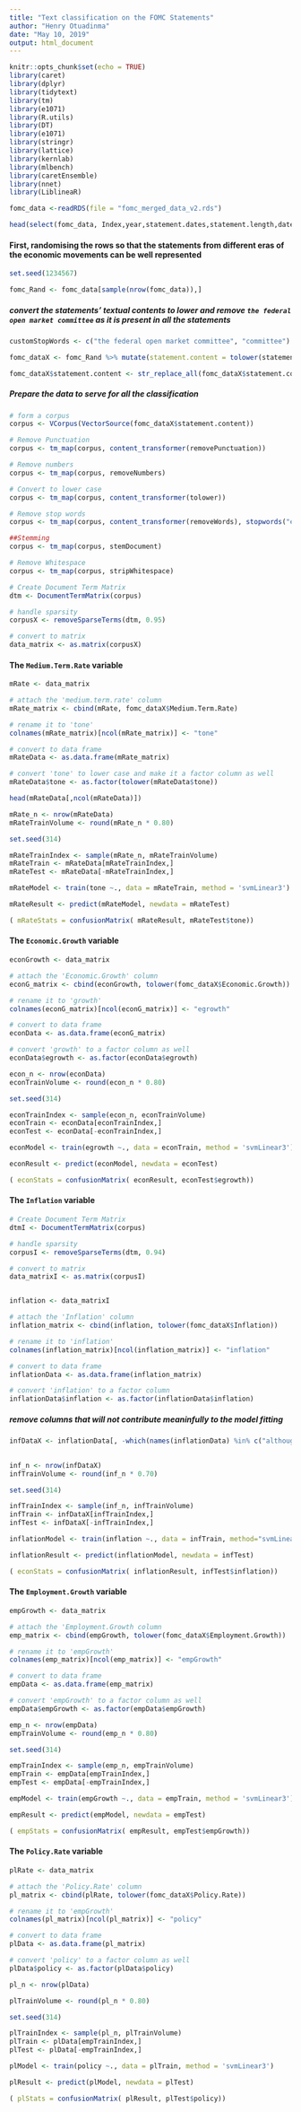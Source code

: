 ```yaml
---
title: "Text classification on the FOMC Statements"
author: "Henry Otuadinma"
date: "May 10, 2019"
output: html_document
---
```


```r
knitr::opts_chunk$set(echo = TRUE)
library(caret)
library(dplyr)
library(tidytext)
library(tm)
library(e1071)
library(R.utils)
library(DT)
library(e1071)
library(stringr)
library(lattice)
library(kernlab)
library(mlbench)
library(caretEnsemble)
library(nnet)
library(LiblineaR)
```


```r

fomc_data <-readRDS(file = "fomc_merged_data_v2.rds")

```


```r
head(select(fomc_data, Index,year,statement.dates,statement.length,date_mdy,Employment.Growth,Economic.Growth,Inflation,Medium.Term.Rate,Policy.Rate))

```


#### First, randomising the rows so that the statements from different eras of the economic movements can be well represented

```r

set.seed(1234567)

fomc_Rand <- fomc_data[sample(nrow(fomc_data)),]

```


##### convert the statements' textual contents to lower and remove `the federal open market committee` as it is present in all the statements

```r

customStopWords <- c("the federal open market committee", "committee")

```


```r
fomc_dataX <- fomc_Rand %>% mutate(statement.content = tolower(statement.content))

fomc_dataX$statement.content <- str_replace_all(fomc_dataX$statement.content, customStopWords, "")

```


##### Prepare the data to serve for all the classification

```r

# form a corpus
corpus <- VCorpus(VectorSource(fomc_dataX$statement.content))

# Remove Punctuation
corpus <- tm_map(corpus, content_transformer(removePunctuation))

# Remove numbers
corpus <- tm_map(corpus, removeNumbers)

# Convert to lower case
corpus <- tm_map(corpus, content_transformer(tolower))

# Remove stop words
corpus <- tm_map(corpus, content_transformer(removeWords), stopwords("english"))

##Stemming
corpus <- tm_map(corpus, stemDocument)

# Remove Whitespace
corpus <- tm_map(corpus, stripWhitespace)

# Create Document Term Matrix
dtm <- DocumentTermMatrix(corpus)

# handle sparsity
corpusX <- removeSparseTerms(dtm, 0.95)

# convert to matrix
data_matrix <- as.matrix(corpusX)

```


#### The `Medium.Term.Rate` variable

```r

mRate <- data_matrix

# attach the 'medium.term.rate' column
mRate_matrix <- cbind(mRate, fomc_dataX$Medium.Term.Rate)

# rename it to 'tone'
colnames(mRate_matrix)[ncol(mRate_matrix)] <- "tone"

# convert to data frame
mRateData <- as.data.frame(mRate_matrix)

# convert 'tone' to lower case and make it a factor column as well
mRateData$tone <- as.factor(tolower(mRateData$tone))

```


```r

head(mRateData[,ncol(mRateData)])
```


```r

mRate_n <- nrow(mRateData)
mRateTrainVolume <- round(mRate_n * 0.80)

set.seed(314)

mRateTrainIndex <- sample(mRate_n, mRateTrainVolume)
mRateTrain <- mRateData[mRateTrainIndex,]
mRateTest <- mRateData[-mRateTrainIndex,]

```


```r

mRateModel <- train(tone ~., data = mRateTrain, method = 'svmLinear3')

```


```r

mRateResult <- predict(mRateModel, newdata = mRateTest)

```


```r
( mRateStats = confusionMatrix( mRateResult, mRateTest$tone))
```


#### The `Economic.Growth` variable

```r

econGrowth <- data_matrix

# attach the 'Economic.Growth' column
econG_matrix <- cbind(econGrowth, tolower(fomc_dataX$Economic.Growth))

# rename it to 'growth'
colnames(econG_matrix)[ncol(econG_matrix)] <- "egrowth"

# convert to data frame
econData <- as.data.frame(econG_matrix)

# convert 'growth' to a factor column as well
econData$egrowth <- as.factor(econData$egrowth)

```



```r

econ_n <- nrow(econData)
econTrainVolume <- round(econ_n * 0.80)

set.seed(314)

econTrainIndex <- sample(econ_n, econTrainVolume)
econTrain <- econData[econTrainIndex,]
econTest <- econData[-econTrainIndex,]

```


```r

econModel <- train(egrowth ~., data = econTrain, method = 'svmLinear3')

```


```r

econResult <- predict(econModel, newdata = econTest)

```


```r
( econStats = confusionMatrix( econResult, econTest$egrowth))
```


#### The `Inflation` variable


```r

# Create Document Term Matrix
dtmI <- DocumentTermMatrix(corpus)

# handle sparsity
corpusI <- removeSparseTerms(dtm, 0.94)

# convert to matrix
data_matrixI <- as.matrix(corpusI)


inflation <- data_matrixI

# attach the 'Inflation' column
inflation_matrix <- cbind(inflation, tolower(fomc_dataX$Inflation))

# rename it to 'inflation'
colnames(inflation_matrix)[ncol(inflation_matrix)] <- "inflation"

# convert to data frame
inflationData <- as.data.frame(inflation_matrix)

# convert 'inflation' to a factor column
inflationData$inflation <- as.factor(inflationData$inflation)

```

##### remove columns that will not contribute meaninfully to the model fitting

```r

infDataX <- inflationData[, -which(names(inflationData) %in% c("although", "william", "william", "richard", "raphael", "randal", "san", "sarah","sandra", "togeth", "timothi" , "also","balanceconsist","basispoint","committe","dudley","elizabeth","esther","fomc"))]
 
```


```r

inf_n <- nrow(infDataX)
infTrainVolume <- round(inf_n * 0.70)

set.seed(314)

infTrainIndex <- sample(inf_n, infTrainVolume)
infTrain <- infDataX[infTrainIndex,]
infTest <- infDataX[-infTrainIndex,]

```


```r

inflationModel <- train(inflation ~., data = infTrain, method="svmLinear3")

```


```r

inflationResult <- predict(inflationModel, newdata = infTest)

```


```r
( econStats = confusionMatrix( inflationResult, infTest$inflation))
```


#### The `Employment.Growth` variable

```r

empGrowth <- data_matrix

# attach the 'Employment.Growth column
emp_matrix <- cbind(empGrowth, tolower(fomc_dataX$Employment.Growth))

# rename it to 'empGrowth'
colnames(emp_matrix)[ncol(emp_matrix)] <- "empGrowth"

# convert to data frame
empData <- as.data.frame(emp_matrix)

# convert 'empGrowth' to a factor column as well
empData$empGrowth <- as.factor(empData$empGrowth)

```



```r

emp_n <- nrow(empData)
empTrainVolume <- round(emp_n * 0.80)

set.seed(314)

empTrainIndex <- sample(emp_n, empTrainVolume)
empTrain <- empData[empTrainIndex,]
empTest <- empData[-empTrainIndex,]

```


```r

empModel <- train(empGrowth ~., data = empTrain, method = 'svmLinear3')

```


```r

empResult <- predict(empModel, newdata = empTest)

```


```r
( empStats = confusionMatrix( empResult, empTest$empGrowth))
```



#### The `Policy.Rate` variable

```r

plRate <- data_matrix

# attach the 'Policy.Rate' column
pl_matrix <- cbind(plRate, tolower(fomc_dataX$Policy.Rate))

# rename it to 'empGrowth'
colnames(pl_matrix)[ncol(pl_matrix)] <- "policy"

# convert to data frame
plData <- as.data.frame(pl_matrix)

# convert 'policy' to a factor column as well
plData$policy <- as.factor(plData$policy)

```



```r

pl_n <- nrow(plData)

plTrainVolume <- round(pl_n * 0.80)

set.seed(314)

plTrainIndex <- sample(pl_n, plTrainVolume)
plTrain <- plData[empTrainIndex,]
plTest <- plData[-empTrainIndex,]

```


```r

plModel <- train(policy ~., data = plTrain, method = 'svmLinear3')

```


```r

plResult <- predict(plModel, newdata = plTest)

```


```r
( plStats = confusionMatrix( plResult, plTest$policy))
```










